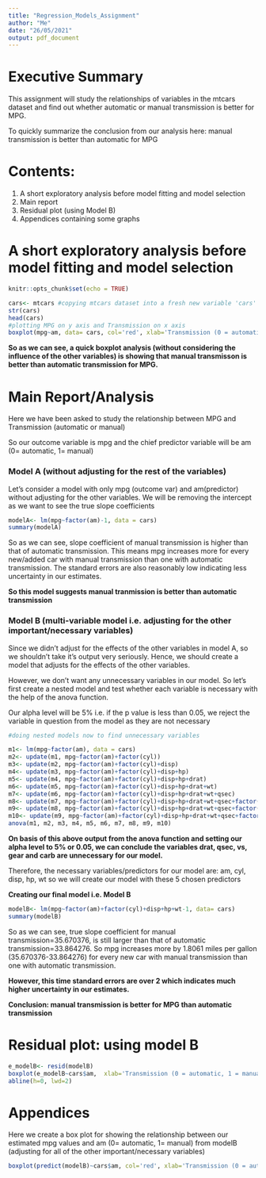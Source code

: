 ---
title: "Regression_Models_Assignment"
author: "Me"
date: "26/05/2021"
output: pdf_document
---
# Executive Summary

This assignment will study the relationships of variables in the mtcars dataset and find out whether automatic or manual transmission is better for MPG.

To quickly summarize the conclusion from our analysis here: manual transmission is better than automatic for MPG

# Contents:

1. A short exploratory analysis before model fitting and model selection
2. Main report
3. Residual plot (using Model B)
4. Appendices containing some graphs

# A short exploratory analysis before model fitting and model selection


```{r setup, echo=TRUE}
knitr::opts_chunk$set(echo = TRUE)

cars<- mtcars #copying mtcars dataset into a fresh new variable 'cars' as we don't want to disturb the original dataset
str(cars)
head(cars)
#plotting MPG on y axis and Transmission on x axis
boxplot(mpg~am, data= cars, col='red', xlab='Transmission (0 = automatic, 1 = manual)', main='mpg vs Transmission')

```

**So as we can see, a quick boxplot analysis (without considering the influence of the other variables) is showing that manual transmisson is better than automatic transmission for MPG.**

\newpage

# Main Report/Analysis

Here we have been asked to study the relationship between MPG and Transmission (automatic or manual)

So our outcome variable is mpg and the chief predictor variable will be am (0= automatic, 1= manual)

### Model A (without adjusting for the rest of the variables)

Let's consider a model with only mpg (outcome var) and am(predictor) without adjusting for the other variables.
We will be removing the intercept as we want to see the true slope coefficients

```{r echo=TRUE}
modelA<- lm(mpg~factor(am)-1, data = cars)
summary(modelA)
```

So as we can see, slope coefficient of manual transmission is higher than that of automatic transmission. This means
mpg increases more for every new/added car with manual transmission than one with automatic transmission.
The standard errors are also reasonably low indicating less uncertainty in our estimates.

**So this model suggests manual tranmission is better than automatic transmission**

### Model B (multi-variable model i.e. adjusting for the other important/necessary variables)

Since we didn't adjust for the effects of the other variables in model A, so we shouldn't take it's output very seriously. Hence, we should create a model that adjusts for the effects of the other variables. 

However, we don't want any unnecessary variables in our model. So let's first create a nested model and test whether each variable is necessary with the help of the anova function. 

Our alpha level will be 5% i.e. if the p value is less than 0.05, we reject the variable in question from the model as they are not necessary

```{r echo=TRUE}
#doing nested models now to find unnecessary variables

m1<- lm(mpg~factor(am), data = cars)
m2<- update(m1, mpg~factor(am)+factor(cyl))
m3<- update(m2, mpg~factor(am)+factor(cyl)+disp)
m4<- update(m3, mpg~factor(am)+factor(cyl)+disp+hp)
m5<- update(m4, mpg~factor(am)+factor(cyl)+disp+hp+drat)
m6<- update(m5, mpg~factor(am)+factor(cyl)+disp+hp+drat+wt)
m7<- update(m6, mpg~factor(am)+factor(cyl)+disp+hp+drat+wt+qsec)
m8<- update(m7, mpg~factor(am)+factor(cyl)+disp+hp+drat+wt+qsec+factor(vs))
m9<- update(m8, mpg~factor(am)+factor(cyl)+disp+hp+drat+wt+qsec+factor(vs)+factor(gear))
m10<- update(m9, mpg~factor(am)+factor(cyl)+disp+hp+drat+wt+qsec+factor(vs)+factor(gear)+carb)
anova(m1, m2, m3, m4, m5, m6, m7, m8, m9, m10)
```

**On basis of this above output from the anova function and setting our alpha level to 5% or 0.05, we can conclude the variables drat, qsec, vs, gear and carb are unnecessary for our model.** 

Therefore, the necessary variables/predictors for our model are: am, cyl, disp, hp, wt
so we will create our model with these 5 chosen predictors

**Creating our final model i.e. Model B**

```{r echo=TRUE}
modelB<- lm(mpg~factor(am)+factor(cyl)+disp+hp+wt-1, data= cars)
summary(modelB)
```
So as we can see, true slope coefficient for manual transmission=35.670376, is still larger than that of automatic transmission=33.864276. So mpg increases more by 1.8061 miles per gallon (35.670376-33.864276) for every new car with manual transmission than one with automatic transmission. 

**However, this time standard errors are over 2 which indicates much higher uncertainty in our estimates.**

**Conclusion: manual transmission is better for MPG than automatic transmission**

\newpage

# Residual plot: using model B

```{r echo=TRUE}
e_modelB<- resid(modelB)
boxplot(e_modelB~cars$am,  xlab='Transmission (0 = automatic, 1 = manual)', ylab = 'residuals', main= 'residual plot')
abline(h=0, lwd=2)
```

\newpage

# Appendices

Here we create a box plot for showing the relationship between our estimated mpg values and am (0= automatic, 1= manual) from modelB (adjusting for all of the other important/necessary variables)
```{r echo=TRUE}
boxplot(predict(modelB)~cars$am, col='red', xlab='Transmission (0 = automatic, 1 = manual)', ylab='predicted mpg' ,main='Model B: Predicted mpg vs Transmission')
```